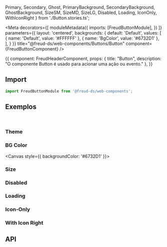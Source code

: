   Primary,
  Secondary,
  Ghost,
  PrimaryBackground,
  SecondaryBackground,
  GhostBackground,
  SizeSM,
  SizeMD,
  SizeLG,
  Disabled,
  Loading,
  IconOnly, WithIconRight
} from './Button.stories.ts';

<Meta
  decorators={[
    moduleMetadata({
      imports: [FreudButtonModule],
    })
  ]}
  parameters={{
    layout: 'centered',
    backgrounds: {
      default: 'Default',
      values: [
        { name: 'Default', value: '#FFFFFF' },
        { name: 'BgColor', value: '#6732D1' },
      ],
    }
  }}
title="@freud-ds/web-components/Buttons/Button" component={FreudButtonComponent} />

<Story name="Storyname-hidden">
  {{
    component: FreudHeaderComponent,
    props: {
      title: "Button",
      description: "O componente Button é usado para acionar uma ação ou evento."
    },
  }}
</Story>

## <a id="importing"></a>Import

```ts
import FreudButtonModule from '@freud-ds/web-components';
```

## <a id="exemplos"></a>Exemplos
<br />

### Theme
<Canvas>
  <Story story={Primary}/>
  <Story story={Secondary}/>
  <Story story={Ghost}/>
</Canvas>

### BG Color
<Canvas style={{ backgroundColor: '#6732D1' }}>
  <Story story={PrimaryBackground}/>
  <Story story={SecondaryBackground}/>
  <Story story={GhostBackground}/>
</Canvas>

### Size
<Canvas>
  <Story story={SizeSM}/>
  <Story story={SizeMD}/>
  <Story story={SizeLG}/>
</Canvas>

### Disabled
<Canvas>
  <Story story={Disabled}/>
</Canvas>

### Loading
<Canvas>
  <Story story={Loading}/>
</Canvas>

### Icon-Only
<Canvas>
  <Story story={IconOnly}/>
</Canvas>

### With Icon Right
<Canvas>
  <Story story={WithIconRight}/>
</Canvas>

## <a id="api"></a>API

<ArgsTable of={FreudButtonComponent} />
